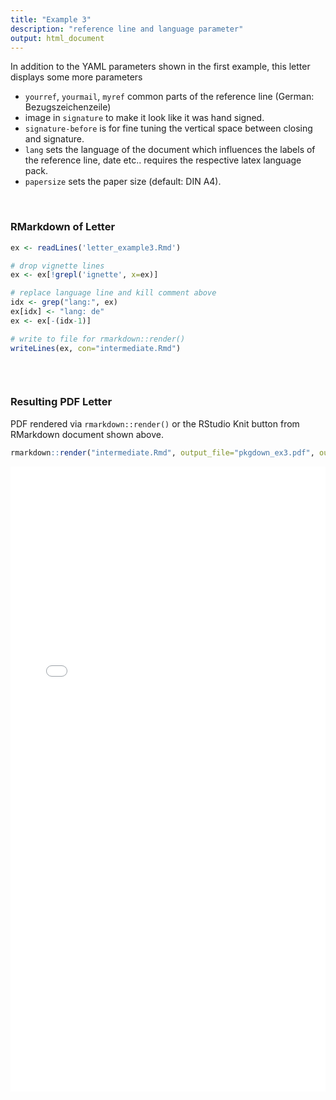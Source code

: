 ```yaml
---
title: "Example 3"
description: "reference line and language parameter"
output: html_document
---
```


In addition to the YAML parameters shown in the first example, this letter displays some more parameters



* `yourref`, `yourmail`, `myref` common parts of the reference line (German: Bezugszeichenzeile)
* image in `signature` to make it look like it was hand signed.
* `signature-before` is for fine tuning the vertical space between closing and signature.
* `lang` sets the language of the document which influences the labels of the reference line, date etc.. requires the respective latex language pack.
* `papersize` sets the paper size (default: DIN A4).

<br>

### RMarkdown of Letter
```r
ex <- readLines('letter_example3.Rmd')

# drop vignette lines
ex <- ex[!grepl('ignette', x=ex)]

# replace language line and kill comment above
idx <- grep("lang:", ex)
ex[idx] <- "lang: de"
ex <- ex[-(idx-1)]

# write to file for rmarkdown::render()
writeLines(ex, con="intermediate.Rmd")
```


```r

```

<br>

### Resulting PDF Letter

PDF rendered via `rmarkdown::render()` or the RStudio Knit button from RMarkdown document shown above.

```r
rmarkdown::render("intermediate.Rmd", output_file="pkgdown_ex3.pdf", output_dir='.')

```

![Here should be a PDF of the letter](pkgdown_ex3.pdf){width=100% height=1000} \
